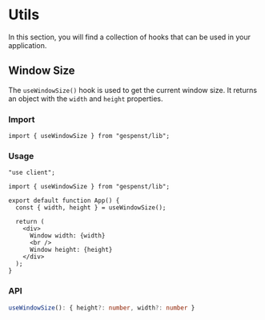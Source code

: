 
# Utils

In this section, you will find a collection of hooks that can be used in your
application.

## Window Size

The `useWindowSize()` hook is used to get the current window size. It returns an
object with the `width` and `height` properties.

### Import

```tsx
import { useWindowSize } from "gespenst/lib";
```

### Usage

```tsx
"use client";

import { useWindowSize } from "gespenst/lib";

export default function App() {
  const { width, height } = useWindowSize();

  return (
    <div>
      Window width: {width}
      <br />
      Window height: {height}
    </div>
  );
}
```

<Card className="grid">
  <Example />
</Card>

### API

```ts
useWindowSize(): { height?: number, width?: number }
```
